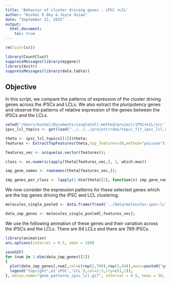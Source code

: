 ```yaml
---
title: 'Behavior of cluster driving genes : iPSC +LCL'
author: "Kushal K Dey & Joyce Hsiao"
date: "September 22, 2015"
output: 
  html_document:
    toc: true
---
```


  
```r
rm(list=ls())
```

```r
library(CountClust)
suppressMessages(library(mygene))
library(knitr)
suppressMessages(library(data.table))

```

## Objective

In this script, we compare the patterns of expression of the cluster driving genes across the iPSCs and LCLs. We also extract the pluripotency genes and observe the patterns of relative expression of the genes between the iPSCs and the LCLs.

```r
setwd('/Users/kushal/Documents/singleCell-method/project/iPSC+LCL/src')
ipsc_lcl_topics <- get(load("../../../project/rdas/topic_fit_ipsc_lcl.rda"));

theta <- ipsc_lcl_topics[[1]]$theta;
features <- ExtractTopFeatures(theta,top_features=30,method="poisson")

features_vec <- unique(as.vector(features));

class <- as.numeric(apply(theta[features_vec,], 1, which.max))

imp_gene_names <- rownames(theta[features_vec,]);

imp_genes_per_class <- lapply(1:dim(theta)[2], function(x) imp_gene_names[which(class==x)]);

```

We now consider the expression patterns for these selected genes which are the top genes driving the iPSC and LCL clustering.

```r

molecules_single_pooled <- data.frame(fread('../data/molecules-ipsc-lcl-single.txt'))[,-1];

data_imp_genes <- molecules_single_pooled[,features_vec];
```

We use the following animation of these genes and their variation across the iPSCs and the LCLs. There are 84 LCLs and there are 789 iPSCs. 

```r
library(animation)
ani.options(interval = 0.5, nmax = 100)

saveGIF(
for (num in 1:dim(data_imp_genes)[2])
{
  plot(data_imp_genes[,num],col=c(rep(2,789),rep(3,84)),main=paste0("gene:",imp_gene_names[num]));
  legend("topright",c('iPSC','LCL'),col=2:3,lty=c(1,1));
}, movie.name="gene_patterns_ipsc_lcl.gif", interval = 0.5, nmax = 30, ani.width = 600, ani.height = 600)

```

